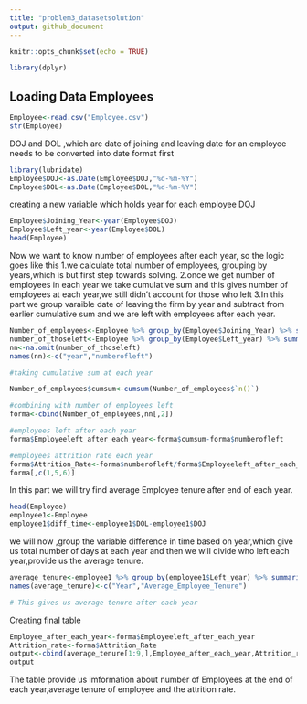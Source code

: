 ---
title: "problem3_datasetsolution"
output: github_document
---

```{r setup, include=FALSE}
knitr::opts_chunk$set(echo = TRUE)
```

```{r}
library(dplyr)
```

## Loading Data Employees

```{r cars}
Employee<-read.csv("Employee.csv")
str(Employee)
```
DOJ and DOL ,which are date of joining and leaving date for an employee needs to be converted into date format first
```{r}
library(lubridate)
Employee$DOJ<-as.Date(Employee$DOJ,"%d-%m-%Y")
Employee$DOL<-as.Date(Employee$DOL,"%d-%m-%Y")

```
creating a new variable which holds year for each employee DOJ

```{r}
Employee$Joining_Year<-year(Employee$DOJ)
Employee$Left_year<-year(Employee$DOL)
head(Employee)
```

Now we want to know number of employees after each year,
so the logic goes like this
             1.we calculate total number of employees, grouping by years,which is but first step towards                   solving.
             2.once we get number of employees in each year we take cumulative sum and this gives number                of employees at each year,we still didn't account for those who left
             3.In this part we group varaible date of leaving the firm by year and subtract from earlier
               cumulative sum and we are left with employees after each year.
```{r}
Number_of_employees<-Employee %>% group_by(Employee$Joining_Year) %>% summarise(n())
number_of_thoseleft<-Employee %>% group_by(Employee$Left_year) %>% summarise(n())
nn<-na.omit(number_of_thoseleft)
names(nn)<-c("year","numberofleft")

```

```{r}
#taking cumulative sum at each year

Number_of_employees$cumsum<-cumsum(Number_of_employees$`n()`)

#combining with number of employees left
forma<-cbind(Number_of_employees,nn[,2])

#employees left after each year
forma$Employeeleft_after_each_year<-forma$cumsum-forma$numberofleft

#employees attrition rate each year
forma$Attrition_Rate<-forma$numberofleft/forma$Employeeleft_after_each_year
forma[,c(1,5,6)]

```
In this part we will try find average Employee tenure after end of each year.
```{r}
head(Employee)
employee1<-Employee
employee1$diff_time<-employee1$DOL-employee1$DOJ
```

we will now ,group the variable difference in time based on year,which give us total number of days at each year and then we will divide who left each year,provide us the average tenure.

```{r}
average_tenure<-employee1 %>% group_by(employee1$Left_year) %>% summarize(averge=mean(diff_time,na.rm=T))
names(average_tenure)<-c("Year","Average_Employee_Tenure")

# This gives us average tenure after each year
```
Creating final table
```{r}
Employee_after_each_year<-forma$Employeeleft_after_each_year
Attrition_rate<-forma$Attrition_Rate
output<-cbind(average_tenure[1:9,],Employee_after_each_year,Attrition_rate)
output
```
The table provide us imformation about number of Employees at the end of each year,average tenure of employee and the attrition rate.
